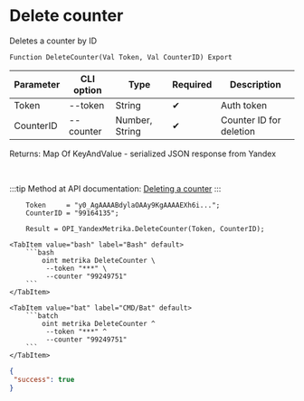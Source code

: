 ﻿---
sidebar_position: 4
---


# Delete counter
 Deletes a counter by ID



`Function DeleteCounter(Val Token, Val CounterID) Export`

  | Parameter | CLI option | Type | Required | Description |
  |-|-|-|-|-|
  | Token | --token | String | &#x2714; | Auth token |
  | CounterID | --counter | Number, String | &#x2714; | Counter ID for deletion |

  
  Returns:  Map Of KeyAndValue - serialized JSON response from Yandex

<br/>

:::tip
Method at API documentation: [Deleting a counter](https://yandex.ru/dev/metrika/en/management/openapi/counter/deleteCounter)
:::
<br/>



```bsl title="1C:Enterprise/OneScript code example"
    Token     = "y0_AgAAAABdylaOAAy9KgAAAAEXh6i...";
    CounterID = "99164135";

    Result = OPI_YandexMetrika.DeleteCounter(Token, CounterID);
```
 

 <Tabs>
  
    <TabItem value="bash" label="Bash" default>
        ```bash
            oint metrika DeleteCounter \
             --token "***" \
             --counter "99249751"
        ```
    </TabItem>
  
    <TabItem value="bat" label="CMD/Bat" default>
        ```batch
            oint metrika DeleteCounter ^
             --token "***" ^
             --counter "99249751"
        ```
    </TabItem>
</Tabs>


```json title="Result"
{
 "success": true
}
```
